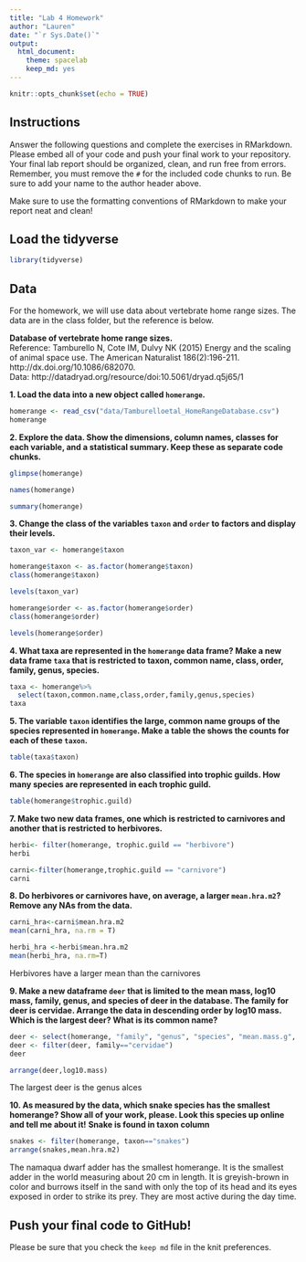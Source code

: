 ```yaml
---
title: "Lab 4 Homework"
author: "Lauren"
date: "`r Sys.Date()`"
output:
  html_document: 
    theme: spacelab
    keep_md: yes
---
```


```r
knitr::opts_chunk$set(echo = TRUE)
```

## Instructions
Answer the following questions and complete the exercises in RMarkdown. Please embed all of your code and push your final work to your repository. Your final lab report should be organized, clean, and run free from errors. Remember, you must remove the `#` for the included code chunks to run. Be sure to add your name to the author header above.  

Make sure to use the formatting conventions of RMarkdown to make your report neat and clean!  

## Load the tidyverse
```r
library(tidyverse)
```

## Data
For the homework, we will use data about vertebrate home range sizes. The data are in the class folder, but the reference is below.  

**Database of vertebrate home range sizes.**  
Reference: Tamburello N, Cote IM, Dulvy NK (2015) Energy and the scaling of animal space use. The American Naturalist 186(2):196-211. http://dx.doi.org/10.1086/682070.  
Data: http://datadryad.org/resource/doi:10.5061/dryad.q5j65/1  

**1. Load the data into a new object called `homerange`.**
```r
homerange <- read_csv("data/Tamburelloetal_HomeRangeDatabase.csv")
homerange
```


**2. Explore the data. Show the dimensions, column names, classes for each variable, and a statistical summary. Keep these as separate code chunks.**  
```r
glimpse(homerange)
```
```r
names(homerange)
```
```r
summary(homerange)
```

**3. Change the class of the variables `taxon` and `order` to factors and display their levels.**  
```r
taxon_var <- homerange$taxon
```
```r
homerange$taxon <- as.factor(homerange$taxon)
class(homerange$taxon)
```
```r
levels(taxon_var)
```
```r
homerange$order <- as.factor(homerange$order)
class(homerange$order)
```
```r
levels(homerange$order)
```


**4. What taxa are represented in the `homerange` data frame? Make a new data frame `taxa` that is restricted to taxon, common name, class, order, family, genus, species.**  
```r
taxa <- homerange%>% 
  select(taxon,common.name,class,order,family,genus,species)
taxa
```

**5. The variable `taxon` identifies the large, common name groups of the species represented in `homerange`. Make a table the shows the counts for each of these `taxon`.**  
```r
table(taxa$taxon)
```


**6. The species in `homerange` are also classified into trophic guilds. How many species are represented in each trophic guild.** 
```r
table(homerange$trophic.guild)
```

**7. Make two new data frames, one which is restricted to carnivores and another that is restricted to herbivores.**  
```r
herbi<- filter(homerange, trophic.guild == "herbivore")
herbi
```
```r
carni<-filter(homerange,trophic.guild == "carnivore")
carni
```

**8. Do herbivores or carnivores have, on average, a larger `mean.hra.m2`? Remove any NAs from the data.**  
```r
carni_hra<-carni$mean.hra.m2
mean(carni_hra, na.rm = T)
```
```r
herbi_hra <-herbi$mean.hra.m2
mean(herbi_hra, na.rm=T)
```
Herbivores have a larger mean than the carnivores

**9. Make a new dataframe `deer` that is limited to the mean mass, log10 mass, family, genus, and species of deer in the database. The family for deer is cervidae. Arrange the data in descending order by log10 mass. Which is the largest deer? What is its common name?**  
```r
deer <- select(homerange, "family", "genus", "species", "mean.mass.g", "log10.mass")
deer <- filter(deer, family=="cervidae")
deer

```
```r
arrange(deer,log10.mass)
```
The largest deer is the genus alces


**10. As measured by the data, which snake species has the smallest homerange? Show all of your work, please. Look this species up online and tell me about it!** **Snake is found in taxon column**    
```r
snakes <- filter(homerange, taxon=="snakes")
arrange(snakes,mean.hra.m2)
```
The namaqua dwarf adder has the smallest homerange. It is the smallest adder in the world measuring about 20 cm in length. It is greyish-brown in color and burrows itself in the sand with only the top of its head and its eyes exposed in order to strike its prey. They are most active during the day time. 

## Push your final code to GitHub!
Please be sure that you check the `keep md` file in the knit preferences.   